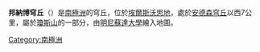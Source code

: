 '''邦納博穹丘'''（{{lang-en|Bonnabeau Dome}}）是[[南極洲|南極洲]]的穹丘，位於[[埃爾斯沃思地|埃爾斯沃思地]]，處於[[安德森穹丘|安德森穹丘]]以西7公里，屬於[[瓊斯山|瓊斯山]]的一部分，由[[明尼蘇達大學|明尼蘇達大學]]繪入地圖。

{{Coord|73|31|S|94|10|W|source:GNIS|display=title}}

{{DEFAULTSORT:Bonnabeau Dome}}
[[Category:南極洲|Category:南極洲]]


{{EllsworthLand-geo-stub}}